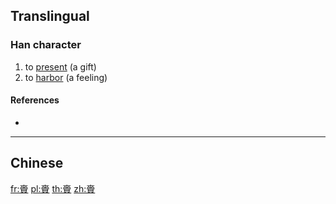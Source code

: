 {{character info/new}}
{{also|赍}}
==Translingual==

===Han character===
{{Han char|rn=154|rad=貝|as=08|sn=15|four=|canj=JBBUC}}

# to [[present]] (a gift)
# to [[harbor]] (a feeling)

====References====
* {{Han ref|kx=1210.131|dkj=36842|hdz=63646.040|uh=8CEB|ud=36075}}

----

==Chinese==
{{zh-see|齎|v}}

[[fr:賫]]
[[pl:賫]]
[[th:賫]]
[[zh:賫]]